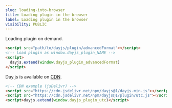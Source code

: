 ```yaml
---
slug: loading-into-browser
title: Loading plugin in the browser
label: Loading plugin in the browser
visibility: PUBLIC
---
```

Loading plugin on demand.

```html
<script src="path/to/dayjs/plugin/advancedFormat"></script>
<!-- Load plugin as window.dayjs_plugin_NAME -->
<script>
  dayjs.extend(window.dayjs_plugin_advancedFormat)
</script>
```

Day.js is available on [CDN](../installation/browser#cdn-resource).

```html
<!-- CDN example (jsDelivr) -->
<script src="https://cdn.jsdelivr.net/npm/dayjs@1/dayjs.min.js"></script>
<script src="https://cdn.jsdelivr.net/npm/dayjs@1/plugin/utc.js"></script>
<script>dayjs.extend(window.dayjs_plugin_utc)</script>
```